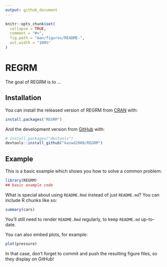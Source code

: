 ```yaml
---
output: github_document
---
```


<!-- README.md is generated from README.Rmd. Please edit that file -->

```r
knitr::opts_chunk$set(
  collapse = TRUE,
  comment = "#>",
  fig.path = "man/figures/README-",
  out.width = "100%"
)
```

# REGRM

<!-- badges: start -->
<!-- badges: end -->

The goal of REGRM is to ...

## Installation

You can install the released version of REGRM from [CRAN](https://CRAN.R-project.org) with:

``` r
install.packages("REGRM")
```

And the development version from [GitHub](https://github.com/) with:

``` r
# install.packages("devtools")
devtools::install_github("kazwd2008/REGRM")
```
## Example

This is a basic example which shows you how to solve a common problem:

```r
library(REGRM)
## basic example code
```

What is special about using `README.Rmd` instead of just `README.md`? You can include R chunks like so:

```r
summary(cars)
```

You'll still need to render `README.Rmd` regularly, to keep `README.md` up-to-date.

You can also embed plots, for example:

```r
plot(pressure)
```

In that case, don't forget to commit and push the resulting figure files, so they display on GitHub!

